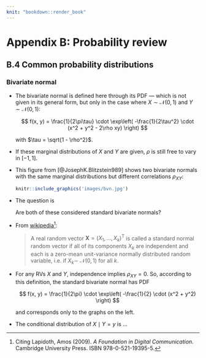 ```yaml
---
knit: "bookdown::render_book"
---
```


# Appendix B: Probability review {- #prob-review}

## B.4 Common probability distributions {-}

### Bivariate normal {-}

* The bivariate normal is defined here through its PDF --- which is [not]{.hl} given in its general form, but only in the case where $X \sim \mathcal N(0, 1)$ and $Y \sim \mathcal N(0, 1)$:

  $$
  f(x, y) = \frac{1}{2\pi\tau} \cdot 
  \exp\left(
    -\frac{1}{2\tau^2} \cdot (x^2 + y^2 - 2\rho xy)
  \right)
  $$

  with $\tau = \sqrt{1 - \rho^2}$.

* If these marginal distributions of $X$ and $Y$ are given, $\rho$ is still free to vary in $[-1, 1]$.

* This figure from [@JosephK.Blitzstein989] shows two bivariate normals with the same marginal distributions but different correlations $\rho_{XY}$:

    ```r
    knitr::include_graphics('images/bvn.jpg')
    ```

* The question is

  ::: {.rmdbox latex=1}
  
  Are both of these considered [standard]{.hl} bivariate normals?
  
  :::
  
* From [wikipedia](https://en.wikipedia.org/wiki/Multivariate_normal_distribution#Standard_normal_random_vector)^[Citing Lapidoth, Amos (2009). *A Foundation in Digital Communication*. Cambridge University Press. ISBN 978-0-521-19395-5.]:

  > A real random vector ${\displaystyle \mathbf {X} =(X_{1},\ldots ,X_{k})^{\mathrm {T} }}$ is called a standard normal random vector if all of its components ${\displaystyle X_{k}}$ are independent and each is a zero-mean unit-variance normally distributed random variable, i.e. if ${\displaystyle X_{k}\sim \ {\mathcal {N}}(0,1)}$ for all ${\displaystyle k}$.

* For any RVs $X$ and $Y$, independence implies $\rho_{XY} = 0$. So, according to this definition, the [standard bivariate normal]{.hl} has PDF

  $$
  f(x, y) = \frac{1}{2\pi} \cdot 
  \exp\left(
    -\frac{1}{2} \cdot (x^2 + y^2)
  \right)
  $$

  and corresponds only to the graphs on the left.

* The conditional distribution of $X \mid Y = y$ is ...
